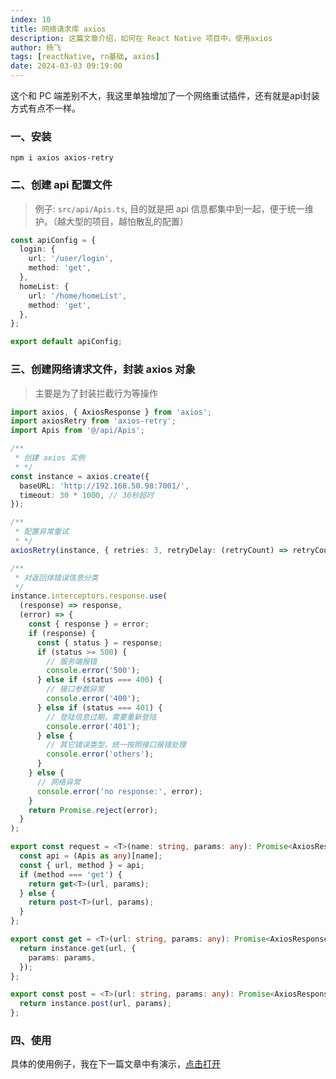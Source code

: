 ```yaml
---
index: 10
title: 网络请求库 axios
description: 这篇文章介绍，如何在 React Native 项目中，使用axios
author: 杨飞
tags: [reactNative, rn基础, axios]
date: 2024-03-03 09:19:00
---
```


这个和 PC 端差别不大，我这里单独增加了一个网络重试插件，还有就是api封装方式有点不一样。

### 一、安装

```shell
npm i axios axios-retry
```

### 二、创建 api 配置文件

> 例子: `src/api/Apis.ts`, 目的就是把 api 信息都集中到一起，便于统一维护。（越大型的项目，越怕散乱的配置）

```typescript
const apiConfig = {
  login: {
    url: '/user/login',
    method: 'get',
  },
  homeList: {
    url: '/home/homeList',
    method: 'get',
  },
};

export default apiConfig;
```

### 三、创建网络请求文件，封装 axios 对象
> 主要是为了封装拦截行为等操作

```typescript
import axios, { AxiosResponse } from 'axios';
import axiosRetry from 'axios-retry';
import Apis from '@/api/Apis';

/**
 * 创建 axios 实例
 * */
const instance = axios.create({
  baseURL: 'http://192.168.50.98:7001/',
  timeout: 30 * 1000, // 30秒超时
});

/**
 * 配置异常重试
 * */
axiosRetry(instance, { retries: 3, retryDelay: (retryCount) => retryCount * 1000 });

/**
 * 对返回体错误信息分类
 */
instance.interceptors.response.use(
  (response) => response,
  (error) => {
    const { response } = error;
    if (response) {
      const { status } = response;
      if (status >= 500) {
        // 服务端报错
        console.error('500');
      } else if (status === 400) {
        // 接口参数异常
        console.error('400');
      } else if (status === 401) {
        // 登陆信息过期，需要重新登陆
        console.error('401');
      } else {
        // 其它错误类型，统一按照接口报错处理
        console.error('others');
      }
    } else {
      // 网络异常
      console.error('no response:', error);
    }
    return Promise.reject(error);
  }
);

export const request = <T>(name: string, params: any): Promise<AxiosResponse<T, any>> => {
  const api = (Apis as any)[name];
  const { url, method } = api;
  if (method === 'get') {
    return get<T>(url, params);
  } else {
    return post<T>(url, params);
  }
};

export const get = <T>(url: string, params: any): Promise<AxiosResponse<T, any>> => {
  return instance.get(url, {
    params: params,
  });
};

export const post = <T>(url: string, params: any): Promise<AxiosResponse<T, any>> => {
  return instance.post(url, params);
};
```

### 四、使用

具体的使用例子，我在下一篇文章中有演示，[点击打开](/post/reactNative/rn基础/0011-jotai)
